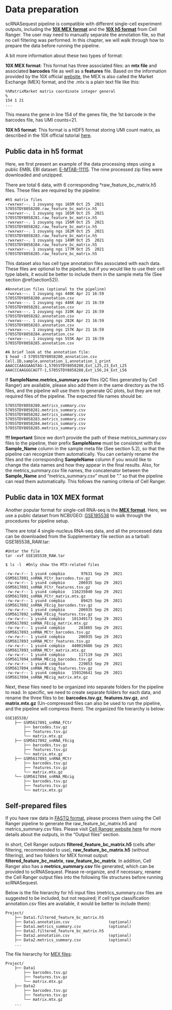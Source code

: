 # Data preparation

scRNASequest pipeline is compatible with different single-cell experiment outputs, including the [**10X MEX format**](https://kb.10xgenomics.com/hc/en-us/articles/115000794686-How-is-the-MEX-format-used-for-the-gene-barcode-matrices){target="_blank"} and the [**10X h5 format**](https://support.10xgenomics.com/single-cell-gene-expression/software/pipelines/latest/advanced/h5_matrices){target="_blank"} from Cell Ranger. The user may need to manually separate the annotation file, so that no cell filtering was performed. In this chapter, we will walk through how to prepare the data before running the pipeline.

A bit more information about these two types of format:

**10X MEX format**: This format has three associated files: an **mtx file** and associated **barcodes** file as well as a **features** file. Based on the information provided by the 10X official [website](https://kb.10xgenomics.com/hc/en-us/articles/115000794686-How-is-the-MEX-format-used-for-the-gene-barcode-matrices-), the MEX is also called the Market Exchange (MEX) format, and the .mtx is a plain text file like this:

```
%%MatrixMarket matrix coordinate integer general
%
154 1 21
...
```

This means the gene in line 154 of the genes file, the 1st barcode in the barcodes file, has UMI counts=21.

**10X h5 format**: This format is a HDF5 format storing UMI count matrix, as described in the 10X official tutorial [here](https://support.10xgenomics.com/single-cell-gene-expression/software/pipelines/latest/advanced/h5_matrices).

## Public data in h5 format

Here, we first present an example of the data processing steps using a public EMBL EBI dataset: [E-MTAB-11115](https://www.ebi.ac.uk/arrayexpress/experiments/E-MTAB-11115/){target="_blank"}. The nine processed zip files were downloaded and unzipped.

There are total 6 data, with 6 corresponding *raw_feature_bc_matrix.h5 files. These files are required by the pipeline:

```
#h5 matrix files
-rwxrwxr--. 1 zouyang ngs 165M Oct 25  2021 5705STDY8058280.raw_feature_bc_matrix.h5
-rwxrwxr--. 1 zouyang ngs 165M Oct 25  2021 5705STDY8058281.raw_feature_bc_matrix.h5
-rwxrwxr--. 1 zouyang ngs 156M Oct 25  2021 5705STDY8058282.raw_feature_bc_matrix.h5
-rwxrwxr--. 1 zouyang ngs 162M Oct 25  2021 5705STDY8058283.raw_feature_bc_matrix.h5
-rwxrwxr--. 1 zouyang ngs 149M Oct 25  2021 5705STDY8058284.raw_feature_bc_matrix.h5
-rwxrwxr--. 1 zouyang ngs 177M Oct 25  2021 5705STDY8058285.raw_feature_bc_matrix.h5
```

This dataset also has cell type annotation files associated with each data. These files are optional to the pipeline, but if you would like to use their cell type labels, it would be better to include them in the sample meta file (See section \@ref(section52)).

```
#Annotation files (optional to the pipeline)
-rwxrwx---. 1 zouyang ngs 440K Apr 21 16:59 5705STDY8058280.annotation.csv
-rwxrwx---. 1 zouyang ngs 446K Apr 21 16:59 5705STDY8058281.annotation.csv
-rwxrwx---. 1 zouyang ngs 310K Apr 21 16:59 5705STDY8058282.annotation.csv
-rwxrwx---. 1 zouyang ngs 282K Apr 21 16:59 5705STDY8058283.annotation.csv
-rwxrwx---. 1 zouyang ngs 157K Apr 21 16:59 5705STDY8058284.annotation.csv
-rwxrwx---. 1 zouyang ngs 555K Apr 21 16:59 5705STDY8058285.annotation.csv

#A brief look at the annotation file:
$ head -3 5705STDY8058280_annotation.csv
Cell.ID,sample,annotation_1,annotation_1_print
AAACCCAAGGAAGTAG-1,5705STDY8058280,Ext_L25,23_Ext_L25
AAACCCAAGGGCAGTT-1,5705STDY8058280,Ext_L56,24_Ext_L56
```

If **SampleName.metrics_summary.csv** files (QC files generated by Cell Ranger) are available, please also add them in the same directory as the h5 files, and the pipeline will use them to generate QC plots, but they are not required files of the pipeline. The expected file names should be:

```
5705STDY8058280.metrics_summary.csv
5705STDY8058281.metrics_summary.csv
5705STDY8058282.metrics_summary.csv
5705STDY8058283.metrics_summary.csv
5705STDY8058284.metrics_summary.csv
5705STDY8058285.metrics_summary.csv
```

**!!! Important** Since we don't provide the path of these metrics_summary.csv files to the pipeline, their prefix **SampleName** must be consistent with the **Sample_Name** column in the sample meta file (See section 5.2), so that the pipeline can recognize them automatically. You can certainly rename the files and the corresponding **SampleName** column if you would like to change the data names and how they appear in the final results. Also, for the metrics_summary.csv file names, the concatenator between the **Sample_Name** and "metrics_summary.csv" must be "." so that the pipeline can read them automatically. This follows the naming criteria of Cell Ranger.

## Public data in 10X MEX format

Another popular format for single-cell RNA-seq is the [**MEX format**](https://kb.10xgenomics.com/hc/en-us/articles/115000794686-How-is-the-MEX-format-used-for-the-gene-barcode-matrices){target="_blank"}. Here, we use a public dataset from NCBI/GEO: [GSE185538](https://www.ncbi.nlm.nih.gov/geo/query/acc.cgi?acc=GSE185538){target="_blank"} to walk through the procedures for pipeline setup.

There are total 4 single-nucleus RNA-seq data, and all the processed data can be downloaded from the Supplementary file section as a tarball: GSE185538_RAW.tar:

```
#Untar the file
tar -xvf GSE185538_RAW.tar

$ ls -l  #Only show the MTX-related files

-rw-rw-r-- 1 ysun4 compbio       97631 Sep 29  2021 GSM5617891_snRNA_FCtr_barcodes.tsv.gz
-rw-rw-r-- 1 ysun4 compbio      206935 Sep 29  2021 GSM5617891_snRNA_FCtr_features.tsv.gz
-rw-rw-r-- 1 ysun4 compbio   116235040 Sep 29  2021 GSM5617891_snRNA_FCtr_matrix.mtx.gz
-rw-rw-r-- 1 ysun4 compbio       89425 Sep 29  2021 GSM5617892_snRNA_FEcig_barcodes.tsv.gz
-rw-rw-r-- 1 ysun4 compbio      206935 Sep 29  2021 GSM5617892_snRNA_FEcig_features.tsv.gz
-rw-rw-r-- 1 ysun4 compbio   101349173 Sep 29  2021 GSM5617892_snRNA_FEcig_matrix.mtx.gz
-rw-rw-r-- 1 ysun4 compbio      283865 Sep 29  2021 GSM5617893_snRNA_MCtr_barcodes.tsv.gz
-rw-rw-r-- 1 ysun4 compbio      206935 Sep 29  2021 GSM5617893_snRNA_MCtr_features.tsv.gz
-rw-rw-r-- 1 ysun4 compbio   440019486 Sep 29  2021 GSM5617893_snRNA_MCtr_matrix.mtx.gz
-rw-rw-r-- 1 ysun4 compbio      117119 Sep 29  2021 GSM5617894_snRNA_MEcig_barcodes.tsv.gz
-rw-rw-r-- 1 ysun4 compbio      229853 Sep 29  2021 GSM5617894_snRNA_MEcig_features.tsv.gz
-rw-rw-r-- 1 ysun4 compbio   159326641 Sep 29  2021 GSM5617894_snRNA_MEcig_matrix.mtx.gz
```

Next, these files need to be organized into separate folders for the pipeline to read. In specific, we need to create separate folders for each data, and rename the three files to be: **barcodes.tsv.gz**, **features.tsv.gz**, and **matrix.mtx.gz** (Un-compressed files can also be used to run the pipeline, and the pipeline will compress them). The organized file hierarchy is below:

```
GSE185538/
    ├── GSM5617891_snRNA_FCtr
        ├── barcodes.tsv.gz
        ├── features.tsv.gz
        └── matrix.mtx.gz
    ├── GSM5617892_snRNA_FEcig
        ├── barcodes.tsv.gz
        ├── features.tsv.gz
        └── matrix.mtx.gz
    ├── GSM5617893_snRNA_MCtr
        ├── barcodes.tsv.gz
        ├── features.tsv.gz
        └── matrix.mtx.gz
    └── GSM5617894_snRNA_MEcig
        ├── barcodes.tsv.gz
        ├── features.tsv.gz
        └── matrix.mtx.gz
```

## Self-prepared files

If you have raw data in [FASTQ format](https://support.illumina.com/bulletins/2016/04/fastq-files-explained.html){target="_blank"}, please process them using the Cell Ranger pipeline to generate the raw_feature_bc_matrix.h5 and metrics_summary.csv files. Please visit [Cell Ranger website here](https://support.10xgenomics.com/single-cell-gene-expression/software/pipelines/latest/using/count){target="_blank"} for more details about the outputs, in the "Output files" section. 

In short, Cell Ranger outputs **filtered_feature_bc_matrix.h5** (cells after filtering, recommended to use), **raw_feature_bc_matrix.h5** (without filtering), and two folders for MEX format output: **filtered_feature_bc_matrix**, **raw_feature_bc_matrix**. In addition, Cell Ranger also has a **metrics_summary.csv** file generated, which can be provided to scRNASequest. Please re-organize, and if necessary, rename the Cell Ranger output files into the following file structures before running scRNASequest.

Below is the file hierarchy for h5 input files (metrics_summary.csv files are suggested to be included, but not required; If cell type classification annotation.csv files are available, it would be better to include them):

```
Project/
    ├── Data1.filtered_feature_bc_matrix.h5
    ├── Data1.annotation.csv                 (optional)
    ├── Data1.metrics_summary.csv            (optional)
    ├── Data2.filtered_feature_bc_matrix.h5
    ├── Data2.annotation.csv                 (optional)
    ├── Data2.metrics_summary.csv            (optional)
    ...
```

The file hierarchy for [MEX files](https://kb.10xgenomics.com/hc/en-us/articles/115000794686-How-is-the-MEX-format-used-for-the-gene-barcode-matrices){target="_blank"}:

```
Project/
    ├── Data1
        ├── barcodes.tsv.gz
        ├── features.tsv.gz
        └── matrix.mtx.gz
    ├── Data2
        ├── barcodes.tsv.gz
        ├── features.tsv.gz
        └── matrix.mtx.gz
    ...
```
